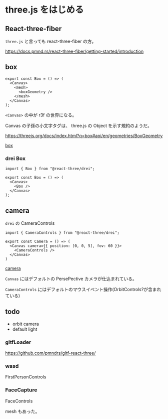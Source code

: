 
<Meta title="r3f/index" />

# three.js をはじめる

## React-three-fiber 

`three.js` と言っても react-three-fiber の方。

https://docs.pmnd.rs/react-three-fiber/getting-started/introduction

## box

```tsx
export const Box = () => (
  <Canvas>
    <mesh>
      <boxGeometry />
    </mesh>
  </Canvas>
);
```

`<Canvas>` の中が r3f の世界になる。

Canvas の子孫の小文字タグは、 
three.js の Object を示す規約のようだ。

https://threejs.org/docs/index.html?q=box#api/en/geometries/BoxGeometry

[box](?story=r3f--box)

### drei Box

```tsx
import { Box } from "@react-three/drei";

export const Box = () => (
  <Canvas>
    <Box />
  </Canvas>
);
```

## camera

`drei` の CameraControls

```tsx
import { CameraControls } from "@react-three/drei";

export const Camera = () => (
  <Canvas camera={{ position: [0, 0, 5], fov: 60 }}>
    <CameraControls />
  </Canvas>
)
```

[camera](?story=r3f--camera)

`Canvas` にはデフォルトの PersePective カメラが仕込まれている。

`CameraControls` にはデフォルトのマウスイベント操作(OrbitControls?が含まれている)

## todo

- orbit camera
- default light

### gltfLoader

https://github.com/pmndrs/gltf-react-three/

### wasd

FirstPersonControls

### FaceCapture

FaceControls

mesh もあった。

